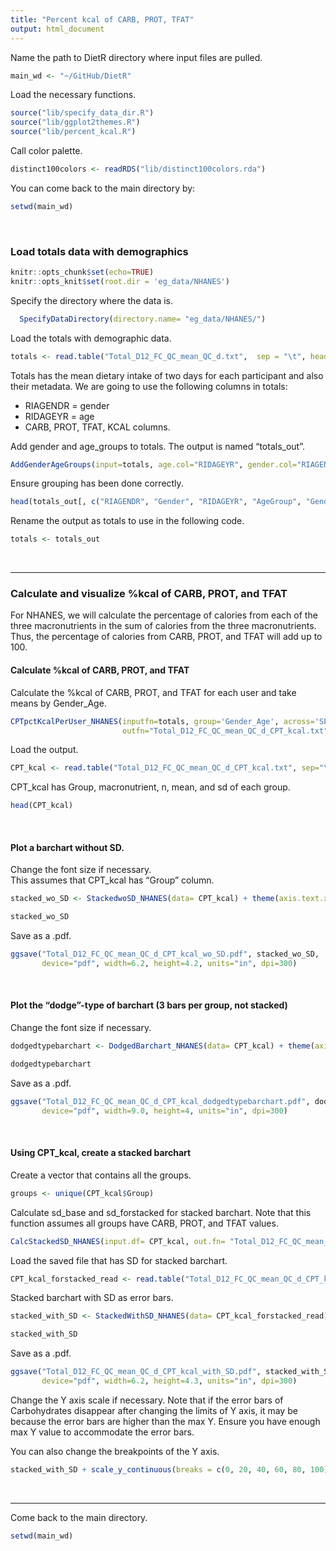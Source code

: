 ```yaml
---
title: "Percent kcal of CARB, PROT, TFAT"
output: html_document
---
```


Name the path to DietR directory where input files are pulled.
```r
main_wd <- "~/GitHub/DietR"
```

Load the necessary functions.
```r
source("lib/specify_data_dir.R")
source("lib/ggplot2themes.R")
source("lib/percent_kcal.R")
```

Call color palette.
```r
distinct100colors <- readRDS("lib/distinct100colors.rda")
```

You can come back to the main directory by:
```r
setwd(main_wd)
```

<br>

### Load totals data with demographics

```r
knitr::opts_chunk$set(echo=TRUE)
knitr::opts_knit$set(root.dir = 'eg_data/NHANES')
```

Specify the directory where the data is.
```r
  SpecifyDataDirectory(directory.name= "eg_data/NHANES/")
```
<!-- [NOTE] SpecifyDataDirectory function is not executed by R markdown, but just showing  -->
<!--  the code so that this tutorial will have the same code as the R script.  -->

Load the totals with demographic data.
```r
totals <- read.table("Total_D12_FC_QC_mean_QC_d.txt",  sep = "\t", header = T)
```

Totals has the mean dietary intake of two days for each participant and also their metadata. We are going to use the following columns in totals:

* RIAGENDR = gender
* RIDAGEYR = age
* CARB, PROT, TFAT, KCAL columns.

Add gender and age_groups to totals. The output is named "totals_out".
```r
AddGenderAgeGroups(input=totals, age.col="RIDAGEYR", gender.col="RIAGENDR")
```

Ensure grouping has been done correctly. 
```r
head(totals_out[, c("RIAGENDR", "Gender", "RIDAGEYR", "AgeGroup", "Gender_Age")])
```

Rename the output as totals to use in the following code. 
```r
totals <- totals_out
```

<br>
  
---

### Calculate and visualize %kcal of CARB, PROT, and TFAT

For NHANES, we will calculate the percentage of calories from each of the three macronutrients in the sum of calories from the three macronutrients. Thus, the percentage of calories from CARB, PROT, and TFAT will add up to 100.

#### Calculate %kcal of CARB, PROT, and TFAT

Calculate the %kcal of CARB, PROT, and TFAT for each user and take means by Gender_Age.
```r
CPTpctKcalPerUser_NHANES(inputfn=totals, group='Gender_Age', across='SEQN', 
                         outfn="Total_D12_FC_QC_mean_QC_d_CPT_kcal.txt")
```

Load the output.
```r
CPT_kcal <- read.table("Total_D12_FC_QC_mean_QC_d_CPT_kcal.txt", sep="\t", header=T)
```

CPT_kcal has Group, macronutrient, n, mean, and sd of each group.
```r
head(CPT_kcal)
```

<br>

#### Plot a barchart without SD.

Change the font size if necessary.\
This assumes that CPT_kcal has "Group" column.
```r
stacked_wo_SD <- StackedwoSD_NHANES(data= CPT_kcal) + theme(axis.text.x=element_text(size=11))  
```

```r
stacked_wo_SD
```

Save as a .pdf.
```r
ggsave("Total_D12_FC_QC_mean_QC_d_CPT_kcal_wo_SD.pdf", stacked_wo_SD,
       device="pdf", width=6.2, height=4.2, units="in", dpi=300)
```


<br>

#### Plot the "dodge"-type of barchart (3 bars per group, not stacked)
Change the font size if necessary.
```r
dodgedtypebarchart <- DodgedBarchart_NHANES(data= CPT_kcal) + theme(axis.text.x=element_text(size=11))
```

```r
dodgedtypebarchart
```

Save as a .pdf.
```r
ggsave("Total_D12_FC_QC_mean_QC_d_CPT_kcal_dodgedtypebarchart.pdf", dodgedtypebarchart,
       device="pdf", width=9.0, height=4, units="in", dpi=300)
```

<br>

#### Using CPT_kcal, create a stacked barchart
  
Create a vector that contains all the groups. 
```r
groups <- unique(CPT_kcal$Group)
```

Calculate sd_base and sd_forstacked for stacked barchart. Note that this function assumes all groups have CARB, PROT, and TFAT values.
```r
CalcStackedSD_NHANES(input.df= CPT_kcal, out.fn= "Total_D12_FC_QC_mean_QC_d_CPT_kcal_forstacked.txt")
```

Load the saved file that has SD for stacked barchart.
```r
CPT_kcal_forstacked_read <- read.table("Total_D12_FC_QC_mean_QC_d_CPT_kcal_forstacked.txt", sep="\t", header=T)
```

Stacked barchart with SD as error bars.
```r
stacked_with_SD <- StackedWithSD_NHANES(data= CPT_kcal_forstacked_read) + theme(axis.text.x=element_text(size=11))
```

```r
stacked_with_SD
```
  
Save as a .pdf.
```r
ggsave("Total_D12_FC_QC_mean_QC_d_CPT_kcal_with_SD.pdf", stacked_with_SD,
       device="pdf", width=6.2, height=4.3, units="in", dpi=300)
```

Change the Y axis scale if necessary. Note that if the error bars of Carbohydrates disappear after changing the limits of Y axis, it may be because the error bars are higher than the max Y. Ensure you have enough max Y value to accommodate the error bars.

You can also change the breakpoints of the Y axis.
```r
stacked_with_SD + scale_y_continuous(breaks = c(0, 20, 40, 60, 80, 100))
```

<br>

---

Come back to the main directory.
```r
setwd(main_wd)
```

  
